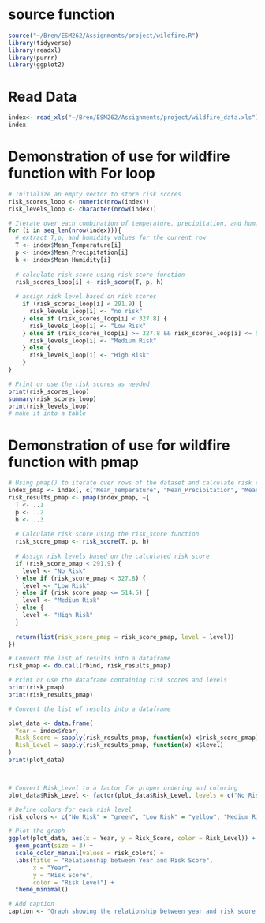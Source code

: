 # source function 
```r
source("~/Bren/ESM262/Assignments/project/wildfire.R")
library(tidyverse)
library(readxl)
library(purrr)
library(ggplot2)
```

# Read Data
```r
index<- read_xls("~/Bren/ESM262/Assignments/project/wildfire_data.xls")
index
```
# Demonstration of use for wildfire function with For loop
```r

# Initialize an empty vector to store risk scores
risk_scores_loop <- numeric(nrow(index))
risk_levels_loop <- character(nrow(index))

# Iterate over each combination of temperature, precipitation, and humidity
for (i in seq_len(nrow(index))){
  # extract T,p, and humidity values for the current row
  T <- index$Mean_Temperature[i]
  p <- index$Mean_Precipitation[i]
  h <- index$Mean_Humidity[i]
  
  # calculate risk score using risk_score function
  risk_scores_loop[i] <- risk_score(T, p, h)
  
  # assign risk level based on risk scores
    if (risk_scores_loop[i] < 291.9) {
      risk_levels_loop[i] <- "no risk"
    } else if (risk_scores_loop[i] < 327.8) {
      risk_levels_loop[i] <- "Low Risk"
    } else if (risk_scores_loop[i] >= 327.8 && risk_scores_loop[i] <= 514.5) {
      risk_levels_loop[i] <- "Medium Risk"
    } else {
      risk_levels_loop[i] <- "High Risk"
    }
}

# Print or use the risk scores as needed
print(risk_scores_loop)
summary(risk_scores_loop)
print(risk_levels_loop)
# make it into a table
```
# Demonstration of use for wildfire function with pmap
```r
# Using pmap() to iterate over rows of the dataset and calculate risk scores
index_pmap <- index[, c("Mean_Temperature", "Mean_Precipitation", "Mean_Humidity")]
risk_results_pmap <- pmap(index_pmap, ~{
  T <- ..1
  p <- ..2
  h <- ..3
  
  # Calculate risk score using the risk_score function
  risk_score_pmap <- risk_score(T, p, h)
  
  # Assign risk levels based on the calculated risk score
  if (risk_score_pmap < 291.9) {
    level <- "No Risk"
  } else if (risk_score_pmap < 327.8) {
    level <- "Low Risk"
  } else if (risk_score_pmap <= 514.5) {
    level <- "Medium Risk"
  } else {
    level <- "High Risk"
  }
  
  return(list(risk_score_pmap = risk_score_pmap, level = level))
})

# Convert the list of results into a dataframe
risk_pmap <- do.call(rbind, risk_results_pmap)

# Print or use the dataframe containing risk scores and levels
print(risk_pmap)
print(risk_results_pmap)
```
```r

# Convert the list of results into a dataframe

plot_data <- data.frame(
  Year = index$Year,
  Risk_Score = sapply(risk_results_pmap, function(x) x$risk_score_pmap),
  Risk_Level = sapply(risk_results_pmap, function(x) x$level)
)
print(plot_data)



# Convert Risk_Level to a factor for proper ordering and coloring
plot_data$Risk_Level <- factor(plot_data$Risk_Level, levels = c("No Risk", "Low Risk", "Medium Risk", "High Risk"))

# Define colors for each risk level
risk_colors <- c("No Risk" = "green", "Low Risk" = "yellow", "Medium Risk" = "orange", "High Risk" = "red")

# Plot the graph
ggplot(plot_data, aes(x = Year, y = Risk_Score, color = Risk_Level)) +
  geom_point(size = 3) +
  scale_color_manual(values = risk_colors) +
  labs(title = "Relationship between Year and Risk Score",
       x = "Year",
       y = "Risk Score",
       color = "Risk Level") +
  theme_minimal()

# Add caption
caption <- "Graph showing the relationship between year and risk score, with colors representing different risk levels.\nGreen: No Risk, Yellow: Low Risk, Orange: Medium Risk, Red: High Risk."


```

